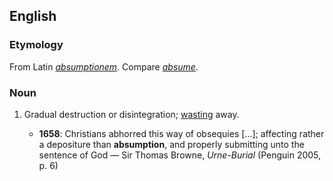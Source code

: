 ==English==

===Etymology===
From Latin ''[[absumptionem]]''. Compare ''[[absume]]''.

===Noun===
{{en-noun|-}}

# {{obsolete}} Gradual destruction or disintegration; [[wasting]] away.
#* '''1658''': Christians abhorred this way of obsequies [...]; affecting rather a depositure than '''absumption''', and properly submitting unto the sentence of God — Sir Thomas Browne, ''Urne-Burial'' (Penguin 2005, p. 6)